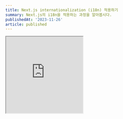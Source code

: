 ```yaml
---
title: Next.js internationalization (i18n) 적용하기
summary: Next.js의 i18n을 적용하는 과정을 알아봅시다.
publishedAt: '2023-11-26'
article: published
---
```


<iframe
  src='https://giphy.com/embed/kMmkMxnfb4Q4wKtjqI'
  width='240'
  height='240'
  className='giphy-embed'
  allowFullScreen
/>
<p>
  <a href='https://giphy.com/gifs/Tolgee-i18n-internationalization-numeronym-kMmkMxnfb4Q4wKtjqI'>via GIPHY</a>
</p>

# 목차

- [1. 프로젝트 세팅](#1-프로젝트-세팅)
- [2. 지원하는 언어별로 텍스트 설정하기](#2-지원하는-언어별로-텍스트-설정하기)
- [3. 사용자 locale을 가져와 redirect 시켜주기](#3-사용자-locale을-가져와-redirect-시켜주기)
- [4. locale 네비게이션 만들기](#4-locale-네비게이션-만들기)
- [5. SSG 적용하기](#5-ssg-적용하기)

---

# Internationalization (i18n)

사용자의 언어에 맞는 웹페이지를 제공하기 위해서는 **i18n**이 필요합니다.

[https://www.leagueoflegends.com](https://www.leagueoflegends.com) 들어가봅시다.

<Callout emoji='🧐'>
  `https://www.leagueoflegends.com`로 들어갔는데 `https://www.leagueoflegends.com/ko-kr`로 이동했습니다. 저의 위치를
  어떻게 알았으며, redirect는 어떻게 구현했을까요?
</Callout>

[데모 웹페이지](https://i18n-next13.vercel.app/)를 만들며 **i18n**을 [next.js](https://nextjs.org/)에 적용하는 방법을 알아봅시다.

<Callout emoji='💡'>Internationalization에서 i 와 n 사이에 18글자가 있다하여 i18n이라고 부른다고 합니다.</Callout>

## 1. 프로젝트 세팅

next.js 프로젝트를 만들고 개발서버를 실행합니다.

```bash
npx create-next-app@latest

✔ What is your project named? … i18n
✔ Would you like to use TypeScript? … Yes
✔ Would you like to use ESLint? … Yes
✔ Would you like to use Tailwind CSS? … Yes
✔ Would you like to use `src/` directory? … No
✔ Would you like to use App Router? (recommended) … Yes
? Would you like to customize the default import alias (@/*)? › No

cd i18n
npm run dev
```

기존 boilerplate는 제거하고 아래와 같이 두 파일을 수정합니다.

```css title="app/globals.css"
@tailwind base;
@tailwind components;
@tailwind utilities;
```

```tsx title="app/page.tsx"
export default function Page() {
  return <div>home</div>
}
```

유저의 locale 정보를 가져오기 위해 **최상위 root**에 `middleware.ts` 파일을 만듭니다.

```ts title="middleware.ts"
import { NextRequest } from 'next/server'

export const middleware = (request: NextRequest) => {
  const { pathname } = request.nextUrl

  console.log(pathname)
}
```

웹페이지를 새로고침한 후, 터미널에서 `console.log(pathname)`의 결과를 확인해봅시다.

```bash title="console.log(pathname)"
/
/_next/static/chunks/webpack.js
/_next/static/css/app/layout.css
/_next/static/chunks/main-app.js
/_next/static/chunks/app-pages-internals.js
/_next/static/chunks/webpack.js
/_next/static/chunks/app-pages-internals.js
/_next/static/chunks/main-app.js
/_next/static/css/app/layout.css
```

위와 같이, `middleware`함수는 기본적으로 모든 request가 실행되기 전에 실행됩니다. `/`와 같이 route를 제외한 request의 경우에는 middleware가 실행되지 않도록 아래와 같이 `config`를 추가합니다.

```ts title="middleware.ts"
import { NextRequest } from 'next/server'

export const middleware = (request: NextRequest) => {
  const { pathname } = request.nextUrl

  console.log(pathname)
}

// 파일 이름에 .이 들어간 경우, api로 시작하는 경우 middleware를 실행하지 않겠다는 설정입니다.
export const config = { matcher: ['/((?!.*/.|api).*)'] }
```

다시 `console.log(pathname)`의 결과를 확인해보면 `/`의 경우에만 `middleware`가 실행되는 걸 확인 할 수 있습니다.

<Callout emoji='💡'>
  자세한 내용은 [next.js docs - middleware
  matcher](https://nextjs.org/docs/pages/building-your-application/routing/middleware#matcher) 확인하세요.
</Callout>

```bash title="console.log(pathname)"
/
```

기본 설정은 끝났습니다. 이제 아래의 절차가 남았습니다.

- 지원하는 언어별로 텍스트를 미리 설정합니다.
- 유저의 locale을 가져옵니다.
- 한국인 사용자가 `/`에 접속한 경우 `/ko`로 redirect 해야합니다.
- 한국인 사용자가 `/posts/123`에 접속한 경우 `/ko/posts/123`로 redirect 해야합니다.

## 2. 지원하는 언어별로 텍스트 설정하기

`dictionary`폴더를 만들고 그 안에 `json` 파일들을 만듭니다.

```json title="dictionary/cs.json (체코어)"
{
  "welcome": "Vítejte",
  "counter": {
    "increment": "Přidat",
    "decrement": "Ubrat"
  }
}
```

```json title="dictionary/de.json (독일어)"
{
  "welcome": "Vítejte",
  "counter": {
    "increment": "Přidat",
    "decrement": "Ubrat"
  }
}
```

```json title="dictionary/en.json (영어)"
{
  "welcome": "Vítejte",
  "counter": {
    "increment": "Přidat",
    "decrement": "Ubrat"
  }
}
```

```json title="dictionary/ko.json (한국어)"
{
  "welcome": "Vítejte",
  "counter": {
    "increment": "Přidat",
    "decrement": "Ubrat"
  }
}
```

그 다음으로 아래의 파일을 추가합니다.

```ts title="config/i18n.ts"
export const i18n = {
  defaultLocale: 'en',
  locales: ['en', 'de', 'cs', 'ko'],
} as const

// "en" | "de" | "cs" | "ko"
export type Locale = (typeof i18n.locales)[number]
```

`locale`값을 넣어주면 위에서 만든 `json` 데이터를 반환 해 주는 `get-dictionary.ts` 파일을 만듭니다.

```ts title="lib/get-dictionary.ts"
import { Locale } from '@/config/i18n'

const dictionaries = {
  en: () => import('@/dictionary/en.json').then((module) => module.default),
  de: () => import('@/dictionary/de.json').then((module) => module.default),
  cs: () => import('@/dictionary/cs.json').then((module) => module.default),
  ko: () => import('@/dictionary/ko.json').then((module) => module.default),
}

export const getDictionary = (locale: Locale) => {
  return dictionaries[locale]?.() ?? dictionaries.en()
}
```

그 다음 라우터 구조를 수정해야합니다.

`app` 폴더에 `[lang]` 폴더를 만든 후, `[lang]` 폴더 안으로 `globals.css` `layout.tsx` `page.tsx`를 옮겨줍니다.

`page.tsx`는 아래와 같이 수정해줍니다.

```tsx title="app/[lang]/page.tsx"
import type { Locale } from '@/config/i18n'
import { getDictionary } from '@/lib/get-dictionary'

export default async function Page({ params: { lang } }: { params: { lang: Locale } }) {
  const dictionary = await getDictionary(lang)

  return (
    <div className='h-screen flex flex-col gap-4 items-center justify-center'>
      <h1>{dictionary.welcome}</h1>

      <div className='flex space-x-4'>
        <button className='border px-4 py-2 bg-black text-white rounded'>{dictionary.counter.increment}</button>
        <button className='border px-4 py-2 bg-black text-white rounded'>{dictionary.counter.decrement}</button>
      </div>
    </div>
  )
}
```

이제 페이지별로 아래와 같이 다른 언어가 보이게 됩니다.

- `/ko`로 들어온 경우 한국어
- `/en`로 들어온 경우 영어
- `/de`로 들어온 경우 독일어
- `/cs`로 들어온 경우 체코어

<Callout emoji='✋'>
  `/` 에 접근 한 경우 페이지 없음 404 에러가 발생합니다.
  <br /> `/`에 접근 한 경우 사용자의 locale에 따라 redirect 시켜주는 로직을 만들어봅시다.
</Callout>

## 3. 사용자 locale을 가져와 redirect 시켜주기

사용자의 locale은 `request header의 accept-language`를 통해 가져올 수 있습니다.

`middleware.ts` 파일로 이동합니다.

```ts title="middleware.ts"
import { NextRequest } from 'next/server'

export const middleware = (request: NextRequest) => {
  const { pathname } = request.nextUrl

  // ko-KR,ko;q=0.9,en-US;q=0.8,en;q=0.7
  console.log(request.headers.get('accept-language'))
}

export const config = { matcher: ['/((?!.*/.|api).*)'] }
```

터미널에서 콘솔 결과를 확인해보세요. 거주 지역에 따라 자동으로 locale 값들이 설정되어 있습니다. `accept-language`결과에 우리 웹페이지가 지원하는 언어가 있다면 그 언어를 `return`해주고, `accept-language`결과에 우리 웹페이지가 지원하지 않는 언어들만 있다면 디폴트값으로 `en (영어)`를 반환해주는 함수를 만들어봅시다.

먼저 필요한 패키지를 설치해줍니다.

```bash
npm i @formatjs/intl-localematcher negotiator
npm i -D @types/negotiator
```

```ts title="lib/get-locale.ts"
import { i18n } from '@/config/i18n'
import { match } from '@formatjs/intl-localematcher'
import Negotiator from 'negotiator'

import { NextRequest } from 'next/server'

export const getLocale = (request: NextRequest) => {
  const headers: Record<string, string> = {}

  // request.headers의 값을 copy합니다.
  request.headers.forEach((value, key) => {
    headers[key] = value
  })

  // i18n.locales에 정의해둔 언어들에 포함된 accept-language 값들만 배열로 추출합니다.
  // https://www.npmjs.com/package/negotiator 에서 자세한 내용 확인
  // @ts-ignore
  const locales = new Negotiator({ headers: headers }).languages(i18n.locales)

  // locales가 빈 배열이 아닌 경우 사용자의 locale을 반환합니다.
  // locales가 빈 배열인 경우 defaultLocale을 반환합니다.
  // https://formatjs.io/docs/polyfills/intl-localematcher/ 에서 자세한 내용 확인
  const locale = match(locales, i18n.locales, i18n.defaultLocale)

  return locale
}
```

`middleware.ts`에서 `getLocale` 함수를 불러서 결과를 확인해보세요.

```ts title="middleware.ts"
import { NextRequest } from 'next/server'

export const middleware = (request: NextRequest) => {
  const locale = getLocale(request)
  const { pathname } = request.nextUrl

  // 저의 경우 한국에 거주 중 이므로 'ko'가 출력됩니다.
  console.log(locale)
}

export const config = { matcher: ['/((?!.*/.|api).*)'] }
```

이제 남은 로직은 다음과 같습니다.

- 주소에 `/ko /en /cs /de`가 있는 경우에는 넘어간다.
- `/`에 접속한 경우 `/ko`로 redirect 한다.
- `/post/123`에 접속한 경우 `/ko/post/123`으로 redirect 한다.

```ts title="middleware.ts"
import { NextRequest, NextResponse } from 'next/server'
import { i18n } from './config/i18n'
import { getLocale } from './lib/get-locale'

export const middleware = (request: NextRequest) => {
  const locale = getLocale(request)
  const { pathname } = request.nextUrl

  // 주소가 ko, en, cs, de로 시작하는 경우 true
  const isLocalePathname = i18n.locales.some((loc) => pathname.startsWith(`/${loc}`))

  // 이미 locale이 적용된 주소이므로 middleware chain을 끝낸다.
  if (isLocalePathname) return NextResponse.next()

  // /post/123으로 접속하면 locale은 'ko', pathname은 /post/123이다.
  // `/${locale}${pathname}`의 결과는 `/ko/post/123`이 된다.
  return NextResponse.redirect(new URL(`/${locale}${pathname}`, request.url))
}

export const config = { matcher: ['/((?!.*/.|api).*)'] }
```

## 4. locale 네비게이션 만들기

locale을 변경해주는 네비게이션 컴포넌트를 아래와 같이 만들어줍니다.

```tsx title="components/locale-switcher.tsx"
'use client'

import { Locale, i18n } from '@/config/i18n'
import Link from 'next/link'
import { usePathname } from 'next/navigation'

export default function LocaleSwitcher() {
  const pathname = usePathname()

  const getPathnameWithLocale = (locale: Locale) => {
    const path = pathname.split('/')
    path[1] = locale

    return path.join('/')
  }

  return (
    <div className='flex gap-2'>
      {i18n.locales.map((locale) => (
        <Link href={getPathnameWithLocale(locale)} key={locale} className='text-white bg-black px-3 py-1 rounded'>
          {locale}
        </Link>
      ))}
    </div>
  )
}
```

`page.tsx`에 추가해준다.

```tsx title="app/[lang]/page.tsx"
import LocaleSwitcher from '@/components/locale-switcher'
import type { Locale } from '@/config/i18n'
import { getDictionary } from '@/lib/get-dictionary'

export default async function Page({ params: { lang } }: { params: { lang: Locale } }) {
  const dictionary = await getDictionary(lang)

  return (
    <div className='h-screen flex flex-col gap-4 items-center justify-center'>
      <LocaleSwitcher />
      <h1>{dictionary.welcome}</h1>

      {...}
    </div>
  )
}
```

여기까지 따라왔다면 [데모 페이지](https://i18n-next13.vercel.app/ko)와 같은 화면을 볼 수 있습니다.

## 5. SSG 적용하기

페이지별로 [static site generation](https://nextjs.org/docs/pages/building-your-application/rendering/static-site-generation)를 적용하고 싶은 경우 `layout.tsx`파일에 `generateStaticParams`을 다음과 같이 추가하세요.

```tsx title="app/[lang]/layout.tsx"
import type { Metadata } from 'next'
import { Inter } from 'next/font/google'
import './globals.css'
import { i18n } from '@/config/i18n'

const inter = Inter({ subsets: ['latin'] })

export const generateStaticParams = () => {
  return i18n.locales.map((locale) => ({
    lang: locale,
  }))
}

export const metadata: Metadata = {
  title: 'i18n',
  description: 'How to do i18n in Next.js 13+ within app directory',
}

export default function RootLayout({ children, params }: { children: React.ReactNode; params: { lang: string } }) {
  return (
    <html lang={params.lang}>
      <body className={inter.className}>{children}</body>
    </html>
  )
}
```

빌드 결과물을 확인해봅시다.

```bash
npm run build
```

<Image alt={'static site generation build result'} src={'/posts/i18n/build-result.png'} width={768} height={416} />

`/[lang]` 이 SSG로 빌드된 결과를 확인 할 수 있습니다.

---

next.js의 i18n에 대한 자세한 내용은 아래에서 확인하세요.

- [https://nextjs.org/docs/app/building-your-application/routing/internationalization](https://nextjs.org/docs/app/building-your-application/routing/internationalization)
